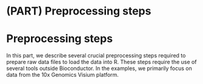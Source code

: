 # (PART) Preprocessing steps {-}

# Preprocessing steps

In this part, we describe several crucial preprocessing steps required to prepare raw data files to load the data into R. These steps require the use of several tools outside Bioconductor. In the examples, we primarily focus on data from the 10x Genomics Visium platform.

